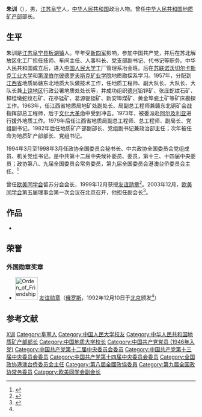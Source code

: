 {{Infobox person
|姓名=朱训
|图像=
|出生日期=1930年5月16日<ref>{{cite web |title=祝贺老部长朱训同志85岁生日 |url=http://www.zgkyb.com/shenei/20150514_16920.htm |publisher=[[中国矿业报|中国矿业报]] |date=2015年5月14日 |access-date=2019年6月19日 |archive-date=2019年8月11日 |archive-url=https://web.archive.org/web/20190811180529/http://www.zgkyb.com/shenei/20150514_16920.htm |dead-url=no }}</ref>
|出生地={{CHN-1928}}[[江蘇省_(中華民國)|江苏省]][[阜宁县|阜宁县]]
|死亡日期=
|死亡地=
|母校=[[中国人民大学|中国人民大学]]<br/>[[诺沃切尔卡斯克工业大学|诺沃切尔卡斯克工业大学]]<br/>[[第涅伯尔彼德罗夫斯克矿业学院|第涅伯尔彼德罗夫斯克矿业学院]]
|配偶=
|职业=地质勘探、政治家
|民族=汉族
|亲属=
|国籍={{PRC}}
|奖项= {{俄罗斯友谊勋章}}
}}
'''朱训'''（{{bd|1930年|5月16日||catIdx=Z朱}}），男，[[江苏|江苏]][[阜宁县|阜宁]]人，[[中华人民共和国|中华人民共和国]]政治人物。曾任[[中华人民共和国地质矿产部|中华人民共和国地质矿产部]]部长。

== 生平 ==
朱训是[[江苏|江苏]][[阜宁县|阜宁县]][[板湖镇|板湖镇]]人。早年受[[新四军|新四军]]影响，参加中国共产党，并后在苏北解放区化工厂担任技师、车间主任、人事科长、党支部副书记、代书记等职务。中华人民共和国成立后，进入[[中国人民大学|中国人民大学]]工厂管理系冶金班。后在[[苏联|苏联]][[诺沃切尔卡斯克工业大学|诺沃切尔卡斯克工业大学]]和[[第涅伯尔彼德罗夫斯克矿业学院|第涅伯尔彼德罗夫斯克矿业学院]]地质勘探系学习。1957年，分配到[[江西省|江西省]]地质局赣东北地质大队做技术工作，任地质工程师、副大队长、大队长、大队长兼[[上饶地区|上饶地区]]行政公署地质处处长等，并成功组织[[德兴|德兴]]铅锌矿、张庄蛇纹石矿、樟桂墩蛇纹石矿、花亭锰矿、葛源铌钽矿、新安埠煤矿、黄金埠瓷土矿等矿床勘探工作。1963年，任江西省地质局地矿处副处长、局副总工程师兼赣东北铜矿会战指挥部总工程师，后于[[文化大革命|文化大革命]]中受到冲击。1973年，被委派赴[[阿尔及利亚|阿尔及利亚]]进行援外地质工作。1979年后任江西省地质局副总工程师、总工程师、副局长、党组副书记。1982年后任地质矿产部副部长、党组副书记兼政治部主任；次年被任命为地质矿产部部长、党组书记。

1994年3月至1998年3月任政协全国委员会秘书长、中共政协全国委员会党组成员、机关党组书记。是中共第十二届中央候补委员、委员，第十三、十四届中央委员；政协第八、九届全国委员会常务委员，第九届全国委员会港澳台侨委员会主任。<ref>{{cite book |editor=中国人民大学校报编辑部 |title=《人民共和国的建设者：中国人民大学校友专访录》 |series=第6集|date=2012年 |isbn=9787300163970}}</ref>

曾任[[欧美同学会|欧美同学会]]留苏分会会长，1999年12月获授[[友谊勋章_(俄罗斯)|友谊勋章]]<ref name=ruorder>{{cite web |title=叶利钦为中方人士授“友谊勋章” |url=http://news.sina.com.cn/china/1999-12-11/40800.html |publisher=[[中新社|中新社]] |date=1999年12月11日 |access-date=2019-06-19 |archive-date=2019-08-02 |archive-url=https://web.archive.org/web/20190802040057/http://news.sina.com.cn/china/1999-12-11/40800.html |dead-url=no }}</ref>。2003年12月，[[欧美同学会|欧美同学会]]第五届理事会第一次会议在北京召开，他担任副会长<ref>{{Cite book|title=欧美同学会简史 1913-2013|last=欧美同学会·中国留学人员联谊会著|publisher=北京：[[华文出版社|华文出版社]]|year=2014.01|isbn=978-7-5075-3903-5|pages=209}}</ref>。

== 作品 ==
* {{cite book |author=朱训|title=《找矿哲学概论》 |date=1992年6月 |publisher=[[地质出版社|地质出版社]] |isbn=9787116011205}}

==荣誉==
===外国勋章奖章===
* [[File:Orden_of_Friendship.png|60px]] [[友谊勋章_(俄罗斯)|友谊勋章]]（[[俄罗斯|俄罗斯]]，1992年12月10日于[[北京|北京]]颁发<ref name= ruorder/>）

== 参考文献 ==
{{reflist}}

{{中华人民共和国自然资源部部长|nocat}}
{{Navboxes 
| title  = 朱训在[[中华人民共和国国务院|中华人民共和国国务院]]的职务
| list1  =
{{第6届国务院}}
{{第7届国务院}}
{{第8届国务院}}
}}
{{Navboxes
| title  = 朱训在[[欧美同学会|欧美同学会]]的职务
| list1  =
{{欧美同学会第四届理事会}}
{{欧美同学会第五届理事会}}
}}

{{Authority control}}
{{DEFAULTSORT:Zhu Xun}}
[[Category:朱姓|X训]]
[[Category:阜寧人|Category:阜寧人]]
[[Category:中国人民大学校友|Category:中国人民大学校友]]
[[Category:中华人民共和国地质矿产部部长|Category:中华人民共和国地质矿产部部长]]
[[Category:中国地质大学校长|Category:中国地质大学校长]]
[[Category:中国共产党党员_(1946年入党)|Category:中国共产党党员 (1946年入党)]]
[[Category:中国共产党第十二届中央委员会委员|Category:中国共产党第十二届中央委员会委员]]
[[Category:中国共产党第十三届中央委员会委员|Category:中国共产党第十三届中央委员会委员]]
[[Category:中国共产党第十四届中央委员会委员|Category:中国共产党第十四届中央委员会委员]]
[[Category:全国政协港澳台侨委员会主任|Category:全国政协港澳台侨委员会主任]]
[[Category:第八屆全國政協委員|Category:第八屆全國政協委員]]
[[Category:第九届全国政协常务委员|Category:第九届全国政协常务委员]]
[[Category:欧美同学会副会长|Category:欧美同学会副会长]]